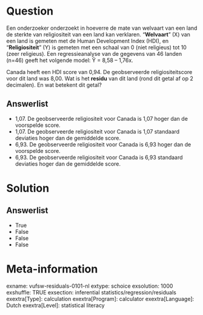 Question
========
Een onderzoeker onderzoekt in hoeverre de mate van welvaart van een land
de sterkte van religiositeit van een land kan verklaren. "**Welvaart**"
(X) van een land is gemeten met de Human Development Index (HDI), en
"**Religiositeit**" (Y) is gemeten met een schaal van 0 (niet religieus)
tot 10 (zeer religieus). Een regressieanalyse van de gegevens van 46
landen (n=46) geeft het volgende model: Ŷ = 8,58 – 1,76x.  
  
Canada heeft een HDI score van 0,94. De geobserveerde religiositeitscore
voor dit land was 8,00. Wat is het **residu** van dit land (rond dit
getal af op 2 decimalen). En wat betekent dit getal?

Answerlist
----------
* 1,07. De geobserveerde religiositeit voor Canada is 1,07 hoger dan de
  voorspelde score.
* 1,07. De geobserveerde religiositeit voor Canada is 1,07 standaard
  deviaties hoger dan de gemiddelde score.
* 6,93. De geobserveerde religiositeit voor Canada is 6,93 hoger dan de
  voorspelde score.
* 6,93. De geobserveerde religiositeit voor Canada is 6,93 standaard
  deviaties hoger dan de gemiddelde score.

Solution
========










Answerlist
----------
* True
* False
* False
* False

Meta-information
================
exname: vufsw-residuals-0101-nl
extype: schoice
exsolution: 1000
exshuffle: TRUE
exsection: inferential statistics/regression/residuals
exextra[Type]: calculation
exextra[Program]: calculator
exextra[Language]: Dutch
exextra[Level]: statistical literacy

